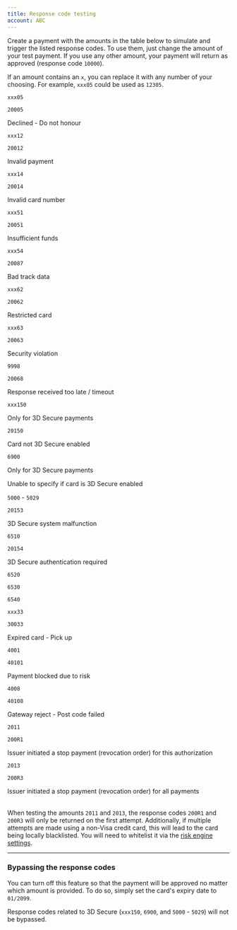 ```yaml
---
title: Response code testing
account: ABC
---
```


Create a payment with the amounts in the table below to simulate and trigger the listed response codes. To use them, just change the amount of your test payment. If you use any other amount, your payment will return as approved (response code `10000`).

<TipBox variant="info">

If an amount contains an `x`, you can replace it with any number of your choosing. For example, `xxx05` could be used as `12305`.

</TipBox>

<Table>
<TableHead headers={['Amount', 'Response code', 'Description']} />
<TableBody>
<TableRow>
<TableCell>

`xxx05`

</TableCell>
<TableCell>

`20005`

</TableCell>
<TableCell>

Declined - Do not honour

</TableCell>
</TableRow>
<TableRow>
<TableCell>

`xxx12`

</TableCell>
<TableCell>

`20012`

</TableCell>
<TableCell>

Invalid payment

</TableCell>
</TableRow>
<TableRow>
<TableCell>

`xxx14`

</TableCell>
<TableCell>

`20014`

</TableCell>
<TableCell>

Invalid card number

</TableCell>
</TableRow>
<TableRow>
<TableCell>

`xxx51`

</TableCell>
<TableCell>

`20051`

</TableCell>
<TableCell>

Insufficient funds

</TableCell>
</TableRow>
<TableRow>
<TableCell>

`xxx54`

</TableCell>
<TableCell>

`20087`

</TableCell>
<TableCell>

Bad track data

</TableCell>
</TableRow>
<TableRow>
<TableCell>

`xxx62`

</TableCell>
<TableCell>

`20062`

</TableCell>
<TableCell>

Restricted card

</TableCell>
</TableRow>
<TableRow>
<TableCell>

`xxx63`

</TableCell>
<TableCell>

`20063`

</TableCell>
<TableCell>

Security violation

</TableCell>
</TableRow>
<TableRow>
<TableCell>

`9998`

</TableCell>
<TableCell>

`20068`

</TableCell>
<TableCell>

Response received too late / timeout

</TableCell>
</TableRow>
<TableRow>
<TableCell>

`xxx150`

<InfoBox>

Only for 3D Secure payments

</InfoBox>

</TableCell>
<TableCell rowSpan={2}>

`20150`

</TableCell>
<TableCell>

Card not 3D Secure enabled

</TableCell>
</TableRow>
<TableRow>
<TableCell>

`6900`

<InfoBox>

Only for 3D Secure payments

</InfoBox>

</TableCell>
<TableCell>

Unable to specify if card is 3D Secure enabled

</TableCell>
</TableRow>
<TableRow>
<TableCell>

`5000` - `5029`

</TableCell>
<TableCell>

`20153`

</TableCell>
<TableCell>

3D Secure system malfunction

</TableCell>
</TableRow>
<TableRow>
<TableCell>

`6510`

</TableCell>
<TableCell rowSpan={4}>

`20154`

</TableCell>
<TableCell rowSpan={4}>

3D Secure authentication required

</TableCell>
</TableRow>
<TableRow>
<TableCell>

`6520`

</TableCell>
</TableRow>
<TableRow>
<TableCell>

`6530`

</TableCell>
</TableRow>
<TableRow>
<TableCell>

`6540`

</TableCell>
</TableRow>
<TableRow>
<TableCell>

`xxx33`

</TableCell>
<TableCell>

`30033`

</TableCell>
<TableCell>

Expired card - Pick up

</TableCell>
</TableRow>
<TableRow>
<TableCell>

`4001`

</TableCell>
<TableCell>

`40101`

</TableCell>
<TableCell>

Payment blocked due to risk

</TableCell>
</TableRow>
<TableRow>
<TableCell>

`4008`

</TableCell>
<TableCell>

`40108`

</TableCell>
<TableCell>

Gateway reject - Post code failed

</TableCell>
</TableRow>
<TableRow>
<TableCell>

`2011`

</TableCell>
<TableCell>

`200R1`

</TableCell>
<TableCell>

Issuer initiated a stop payment (revocation order) for this authorization

</TableCell>
</TableRow>
<TableRow>
<TableCell>

`2013`

</TableCell>
<TableCell>

`200R3`

</TableCell>
<TableCell>

Issuer initiated a stop payment (revocation order) for all payments

</TableCell>
</TableRow>

</TableBody>
</Table>

<TipBox variant="note" title="Testing the amounts 2011 and 2013">

When testing the amounts `2011` and `2013`, the response codes `200R1` and `200R3` will only be returned on the first attempt. Additionally, if multiple attempts are made using a non-Visa credit card, this will lead to the card being locally blacklisted. You will need to whitelist it via the [risk engine settings](/risk-management/risk-engine-settings).

</TipBox>

---

### Bypassing the response codes

You can turn off this feature so that the payment will be approved no matter which amount is provided. To do so, simply set the card's expiry date to `01/2099`.

<TipBox variant="info">

Response codes related to 3D Secure (`xxx150`, `6900`, and `5000` - `5029`) will not be bypassed.

</TipBox>
